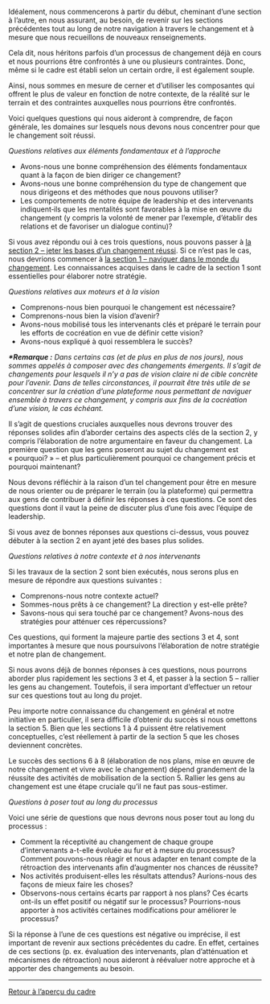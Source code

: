 Idéalement, nous commencerons à partir du début, cheminant d’une section à l’autre, en nous assurant, au besoin, de revenir sur les sections précédentes tout au long de notre navigation à travers le changement et à mesure que nous recueillons de nouveaux renseignements.

Cela dit, nous héritons parfois d’un processus de changement déjà en cours et nous pourrions être confrontés à une ou plusieurs contraintes. Donc, même si le cadre est établi selon un certain ordre, il est également souple.

Ainsi, nous sommes en mesure de cerner et d’utiliser les composantes qui offrent le plus de valeur en fonction de notre contexte, de la réalité sur le terrain et des contraintes auxquelles nous pourrions être confrontés.

Voici quelques questions qui nous aideront à comprendre, de façon générale, les domaines sur lesquels nous devons nous concentrer pour que le changement soit réussi.

''Questions relatives aux éléments fondamentaux et à l’approche''

* Avons-nous une bonne compréhension des éléments fondamentaux quant à la façon de bien diriger ce changement?
* Avons-nous une bonne compréhension du type de changement que nous dirigeons et des méthodes que nous pouvons utiliser?
* Les comportements de notre équipe de leadership et des intervenants indiquent‑ils que les mentalités sont favorables à la mise en œuvre du changement (y compris la volonté de mener par l’exemple, d’établir des relations et de favoriser un dialogue continu)?

Si vous avez répondu oui à ces trois questions, nous pouvons passer à [https://articles.alpha.canada.ca/framework-for-leading-change/fr/?page_id=467 la section 2 – jeter les bases d’un changement réussi]. Si ce n’est pas le cas, nous devrions commencer à [https://articles.alpha.canada.ca/framework-for-leading-change/fr/?page_id=449 la section 1 – naviguer dans le monde du changement]. Les connaissances acquises dans le cadre de la section 1 sont essentielles pour élaborer notre stratégie.

''Questions relatives aux moteurs et à la vision''

* Comprenons-nous bien pourquoi le changement est nécessaire?
* Comprenons-nous bien la vision d’avenir?
* Avons-nous mobilisé tous les intervenants clés et préparé le terrain pour les efforts de cocréation en vue de définir cette vision?
* Avons-nous expliqué à quoi ressemblera le succès?

'''''*Remarque :''''' ''Dans certains cas (et de plus en plus de nos jours), nous sommes appelés à composer avec des changements émergents. Il s’agit de changements pour lesquels il n’y a pas de vision claire ni de cible concrète pour l’avenir. Dans de telles circonstances, il pourrait être très utile de se concentrer sur la création d’une plateforme nous permettant de naviguer ensemble à travers ce changement, y compris aux fins de la cocréation d’une vision, le cas échéant.''

Il s’agit de questions cruciales auxquelles nous devrons trouver des réponses solides afin d’aborder certains des aspects clés de la section 2, y compris l’élaboration de notre argumentaire en faveur du changement. La première question que les gens poseront au sujet du changement est « pourquoi? » – et plus particulièrement pourquoi ce changement précis et pourquoi maintenant?

Nous devons réfléchir à la raison d’un tel changement pour être en mesure de nous orienter ou de préparer le terrain (ou la plateforme) qui permettra aux gens de contribuer à définir les réponses à ces questions. Ce sont des questions dont il vaut la peine de discuter plus d’une fois avec l’équipe de leadership.

Si vous avez de bonnes réponses aux questions ci-dessus, vous pouvez débuter à la section 2 en ayant jeté des bases plus solides.

''Questions relatives à notre contexte et à nos intervenants''

Si les travaux de la section 2 sont bien exécutés, nous serons plus en mesure de répondre aux questions suivantes :

* Comprenons-nous notre contexte actuel?
* Sommes-nous prêts à ce changement? La direction y est-elle prête?
* Savons-nous qui sera touché par ce changement? Avons-nous des stratégies pour atténuer ces répercussions?

Ces questions, qui forment la majeure partie des sections 3 et 4, sont importantes à mesure que nous poursuivons l’élaboration de notre stratégie et notre plan de changement.

Si nous avons déjà de bonnes réponses à ces questions, nous pourrons aborder plus rapidement les sections 3 et 4, et passer à la section 5 – rallier les gens au changement. Toutefois, il sera important d’effectuer un retour sur ces questions tout au long du projet.

Peu importe notre connaissance du changement en général et notre initiative en particulier, il sera difficile d’obtenir du succès si nous omettons la section 5. Bien que les sections 1 à 4 puissent être relativement conceptuelles, c’est réellement à partir de la section 5 que les choses deviennent concrètes.

Le succès des sections 6 à 8 (élaboration de nos plans, mise en œuvre de notre changement et vivre avec le changement) dépend grandement de la réussite des activités de mobilisation de la section 5. Rallier les gens au changement est une étape cruciale qu’il ne faut pas sous-estimer.

''Questions à poser tout au long du processus''

Voici une série de questions que nous devrons nous poser tout au long du processus :

* Comment la réceptivité au changement de chaque groupe d’intervenants a-t-elle évoluée au fur et à mesure du processus? Comment pouvons-nous réagir et nous adapter en tenant compte de la rétroaction des intervenants afin d’augmenter nos chances de réussite?
* Nos activités produisent-elles les résultats attendus? Aurions-nous des façons de mieux faire les choses?
* Observons-nous certains écarts par rapport à nos plans? Ces écarts ont-ils un effet positif ou négatif sur le processus? Pourrions-nous apporter à nos activités certaines modifications pour améliorer le processus?

Si la réponse à l’une de ces questions est négative ou imprécise, il est important de revenir aux sections précédentes du cadre. En effet, certaines de ces sections (p. ex. évaluation des intervenants, plan d’atténuation et mécanismes de rétroaction) nous aideront à réévaluer notre approche et à apporter des changements au besoin.        


-----

[https://articles.alpha.canada.ca/framework-for-leading-change/fr/?page_id=432 Retour à l’aperçu du cadre]
